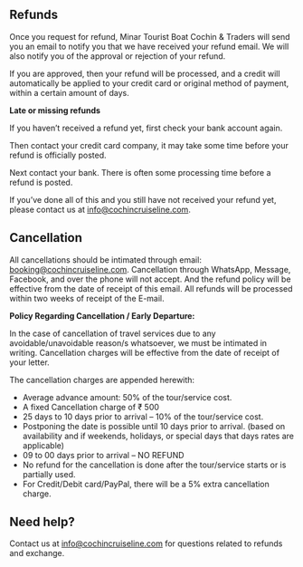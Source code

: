 ## Refunds

Once you request for refund, Minar Tourist Boat Cochin & Traders will send you an email to notify you that we have received your refund email. We will also notify you of the approval or rejection of your refund.

If you are approved, then your refund will be processed, and a credit will automatically be applied to your credit card or original method of payment, within a certain amount of days.

**Late or missing refunds**

If you haven’t received a refund yet, first check your bank account again.

Then contact your credit card company, it may take some time before your refund is officially posted.

Next contact your bank. There is often some processing time before a refund is posted.

If you’ve done all of this and you still have not received your refund yet, please contact us at [info@cochincruiseline.com](mailto\:info@cochincruiseline.com).

## Cancellation

All cancellations should be intimated through email: [booking@cochincruiseline.com](mailto\:booking@cochincruiseline.com). Cancellation through WhatsApp, Message, Facebook, and over the phone will not accept. And the refund policy will be effective from the date of receipt of this email. All refunds will be processed within two weeks of receipt of the E-mail.

**Policy Regarding Cancellation / Early Departure:**

In the case of cancellation of travel services due to any avoidable/unavoidable reason/s whatsoever, we must be intimated in writing. Cancellation charges will be effective from the date of receipt of your letter.

The cancellation charges are appended herewith:

* Average advance amount: 50% of the tour/service cost.
* A fixed Cancellation charge of ₹ 500
* 25 days to 10 days prior to arrival – 10% of the tour/service cost.
* Postponing the date is possible until 10 days prior to arrival. (based on availability and if weekends, holidays, or special days that days rates are applicable)
* 09 to 00 days prior to arrival – NO REFUND
* No refund for the cancellation is done after the tour/service starts or is partially used.
* For Credit/Debit card/PayPal, there will be a 5% extra cancellation charge.

## Need help?

Contact us at [info@cochincruiseline.com](mailto\:info@cochincruiseline.com) for questions related to refunds and exchange.